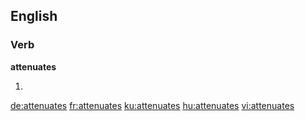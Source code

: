
==English==

===Verb===
'''attenuates'''

# {{third-person singular of|attenuate}}

[[de:attenuates]]
[[fr:attenuates]]
[[ku:attenuates]]
[[hu:attenuates]]
[[vi:attenuates]]